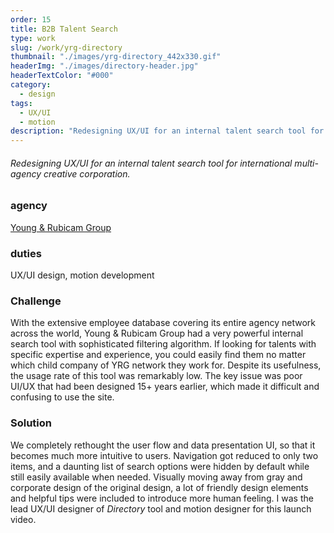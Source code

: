 ```yaml
---
order: 15
title: B2B Talent Search
type: work
slug: /work/yrg-directory
thumbnail: "./images/yrg-directory_442x330.gif"
headerImg: "./images/directory-header.jpg"
headerTextColor: "#000"
category:
  - design
tags:
  - UX/UI
  - motion
description: "Redesigning UX/UI for an internal talent search tool for international multi-agency creative corporation."
---
```



<EmbedVideo
  aspectRatioPadding="56.34"
  videoChannel="vimeo"
  videoId="44960534"
/>

###### Redesigning UX/UI for an internal talent search tool for international multi-agency creative corporation.

<section class="portfolioDetail">

### agency

[Young & Rubicam Group](http://yrgrp.com)

</section>

<section class="portfolioDetail">

### duties

UX/UI design, motion development

</section>

<section class="portfolioDetail">

### Challenge

With the extensive employee database covering its entire agency network across the world, Young &amp; Rubicam Group had a very powerful internal search tool with sophisticated filtering algorithm. If looking for talents with specific expertise and experience, you could easily find them no matter which child company of YRG network they work for. Despite its usefulness, the usage rate of this tool was remarkably low. The key issue was poor UI/UX that had been designed 15+ years earlier, which made it difficult and confusing to use the site.

</section>

<section class="portfolioDetail">

### Solution

We completely rethought the user flow and data presentation UI, so that it becomes much more intuitive to users. Navigation got reduced to only two items, and a daunting list of search options were hidden by default while still easily available when needed. Visually moving away from gray and corporate design of the original design, a lot of friendly design elements and helpful tips were included to introduce more human feeling. I was the lead UX/UI designer of _Directory_ tool and motion designer for this launch video.

</section>
